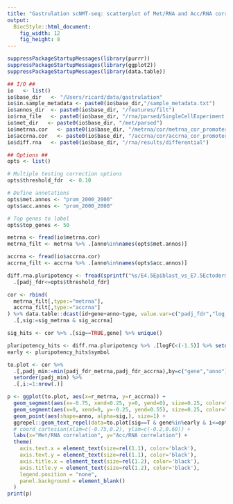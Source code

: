 ```yaml
---
title: "Gastrulation scNMT-seq: scatterplot of Met/RNA and Acc/RNA correlation coefficients in promoters"
output: 
  BiocStyle::html_document: 
    fig_width: 12
    fig_height: 8
---
```


```r
suppressPackageStartupMessages(library(purrr))
suppressPackageStartupMessages(library(ggplot2))
suppressPackageStartupMessages(library(data.table))
```

<!-- Define I/O and options -->
```r

## I/O ##
io   <- list()
io$base_dir   <- "/Users/ricard/data/gastrulation"
io$in.sample_metadata <- paste0(io$base_dir,"/sample_metadata.txt")
io$annos_dir  <- paste0(io$base_dir, "/features/filt")
io$rna_file   <- paste0(io$base_dir, "/rna/parsed/SingleCellExperiment.rds")
io$met_dir   <- paste0(io$base_dir, "/met/parsed")
io$metrna.cor   <- paste0(io$base_dir, "/metrna/cor/metrna_cor_promoters.txt")
io$accrna.cor   <- paste0(io$base_dir, "/accrna/cor/accrna_cor_promoters.txt")
io$diff.rna   <- paste0(io$base_dir, "/rna/results/differential")

## Options ##
opts <- list()

# Multiple testing correction options
opts$threshold_fdr  <- 0.10

# Define annotations
opts$met.annos <- "prom_2000_2000"
opts$acc.annos <- "prom_2000_2000"

# Top genes to label
opts$top_genes <- 50
```

<!-- Load results of Met/RNA coupling across cells -->
```r
metrna <- fread(io$metrna.cor)
metrna_filt <- metrna %>% .[anno%in%names(opts$met.annos)]
```

<!-- Load results of Acc/RNA coupling across cells -->
```r
accrna <- fread(io$accrna.cor)
accrna_filt <- accrna %>% .[anno%in%names(opts$acc.annos)]
```

<!-- Load differential expression results -->
```r
diff.rna.pluripotency <- fread(sprintf("%s/E4.5Epiblast_vs_E7.5EctodermEndodermMesoderm.txt.gz", io$diff.rna)) %>%
  .[padj_fdr<=opts$threshold_fdr]
```

<!-- Combine Met/RNA and Acc/RNA coupling -->
```r
cor <- rbind(
  metrna_filt[,type:="metrna"], 
  accrna_filt[,type:="accrna"]
) %>% data.table::dcast(id+gene+anno~type, value.var=c("padj_fdr","log_padj_fdr","r","sig")) %>% .[complete.cases(.)] %>%
  .[,sig:=sig_metrna & sig_accrna]

sig_hits <- cor %>% .[sig==TRUE,gene] %>% unique()
```

<!-- Divide significant hits in terms of their RNA expression patterns -->
```r
pluripotency_hits <- diff.rna.pluripotency %>% .[logFC<(-1.5)] %>% setorder(p.value)
early <- pluripotency_hits$symbol
```


<!-- Scatterplot -->
```r
to.plot <- cor %>%
  .[,padj_min:=min(padj_fdr_metrna,padj_fdr_accrna),by=c("gene","anno")] %>%
  setorder(padj_min) %>%
  .[,i:=1:nrow(.)]

p <- ggplot(to.plot, aes(x=r_metrna, y=r_accrna)) +
  geom_segment(aes(x=-0.75, xend=0.25, y=0, yend=0), size=0.25, color="orange") +
  geom_segment(aes(x=0, xend=0, y=-0.25, yend=0.55), size=0.25, color="orange") +
  geom_point(aes(shape=anno, alpha=sig,), size=1) +
  ggrepel::geom_text_repel(data=to.plot[sig==T & gene%in%early & i<=opts$top_genes], aes(x=r_metrna, y=r_accrna, label=gene), size=4, color="red", force=1) +
  # coord_cartesian(xlim=c(-0.75,0.2), ylim=c(-0.2,0.60)) +
  labs(x="Met/RNA correlation", y="Acc/RNA correlation") +
  theme(
    axis.text.x = element_text(size=rel(1.1), color='black'),
    axis.text.y = element_text(size=rel(1.1), color='black'),
    axis.title.x = element_text(size=rel(1.2), color='black'),
    axis.title.y = element_text(size=rel(1.2), color='black'),
    legend.position = "none",
    panel.background = element_blank()
  )
print(p)
```
